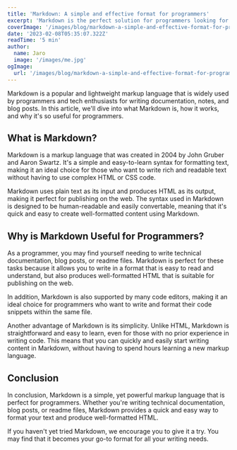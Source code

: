 ```yaml
---
title: 'Markdown: A simple and effective format for programmers'
excerpt: 'Markdown is the perfect solution for programmers looking for a simple and effective format for writing technical documentation, blog posts, or readme files. Its easy-to-learn syntax and conversion to HTML make it a top choice for those seeking to create well-formatted content quickly and efficiently.'
coverImage: '/images/blog/markdown-a-simple-and-effective-format-for-programmers/cover.png'
date: '2023-02-08T05:35:07.322Z'
readTime: '5 min'
author:
  name: Jaro
  image: '/images/me.jpg'
ogImage:
  url: '/images/blog/markdown-a-simple-and-effective-format-for-programmers/cover.png'
---
```


Markdown is a popular and lightweight markup language that is widely used by programmers and tech enthusiasts for writing documentation, notes, and blog posts. In this article, we'll dive into what Markdown is, how it works, and why it's so useful for programmers.

## What is Markdown?

Markdown is a markup language that was created in 2004 by John Gruber and Aaron Swartz. It's a simple and easy-to-learn syntax for formatting text, making it an ideal choice for those who want to write rich and readable text without having to use complex HTML or CSS code.

Markdown uses plain text as its input and produces HTML as its output, making it perfect for publishing on the web. The syntax used in Markdown is designed to be human-readable and easily convertable, meaning that it's quick and easy to create well-formatted content using Markdown.

## Why is Markdown Useful for Programmers?

As a programmer, you may find yourself needing to write technical documentation, blog posts, or readme files. Markdown is perfect for these tasks because it allows you to write in a format that is easy to read and understand, but also produces well-formatted HTML that is suitable for publishing on the web.

In addition, Markdown is also supported by many code editors, making it an ideal choice for programmers who want to write and format their code snippets within the same file.

Another advantage of Markdown is its simplicity. Unlike HTML, Markdown is straightforward and easy to learn, even for those with no prior experience in writing code. This means that you can quickly and easily start writing content in Markdown, without having to spend hours learning a new markup language.

## Conclusion

In conclusion, Markdown is a simple, yet powerful markup language that is perfect for programmers. Whether you're writing technical documentation, blog posts, or readme files, Markdown provides a quick and easy way to format your text and produce well-formatted HTML.

If you haven't yet tried Markdown, we encourage you to give it a try. You may find that it becomes your go-to format for all your writing needs.
